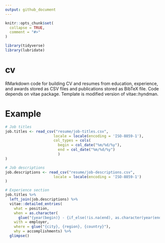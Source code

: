 ```yaml
---
output: github_document
---
```


<!-- README.md is generated from README.Rmd. Please edit that file -->

```r
knitr::opts_chunk$set(
  collapse = TRUE,
  comment = "#>"
)

library(tidyverse)
library(lubridate)
```
# cv

RMarkdown code for building CV and resumes from education, experience, and
awards stored as CSV files and publications stored as BibTeX file. Code depends
on vitae package. Template is modified version of vitae::hyndman.

# Example
```r
# Job titles
job.titles <- read_csv("resume/job-titles.csv",
                      locale = locale(encoding = 'ISO-8859-1'),
                      col_types = cols(
                        begin = col_date("%m/%d/%y"),
                        end = col_date("%m/%d/%y")
                        )
)

# Job descriptions
job.descriptions <- read_csv("resume/job-descriptions.csv",
                      locale = locale(encoding = 'ISO-8859-1')
)

# Experience section
job.titles %>% 
  left_join(job.descriptions) %>% 
  vitae::detailed_entries(
    what = position,
    when = as.character(
      glue("{year(begin)} - {if_else(!is.na(end), as.character(year(end)), 'present')}")),
    with = employer,
    where = glue("{city}, {region}, {country}"),
    why = accomplishments) %>% 
  glimpse()
```

